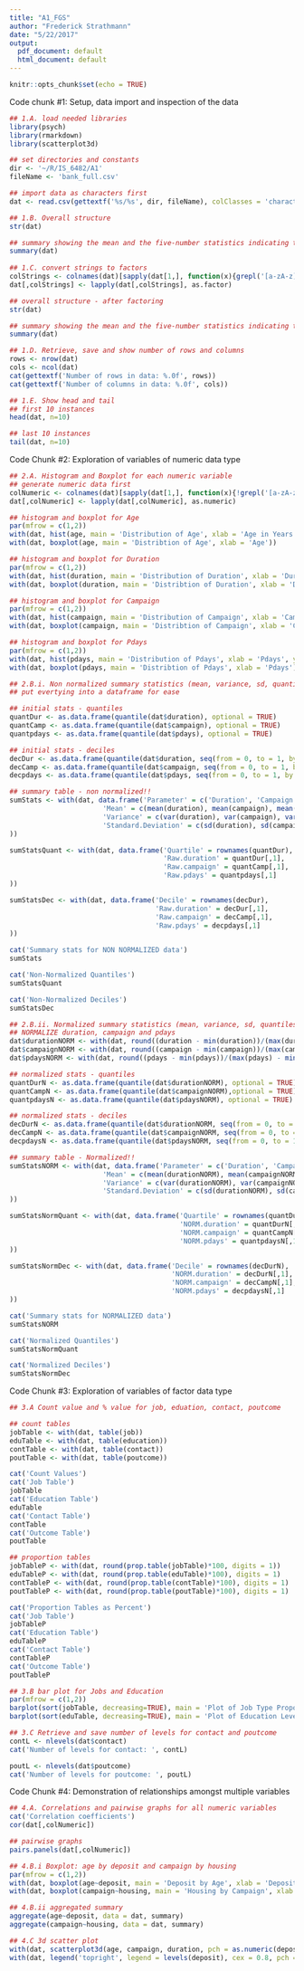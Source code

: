 ```yaml
---
title: "A1_FGS"
author: "Frederick Strathmann"
date: "5/22/2017"
output:
  pdf_document: default
  html_document: default
---
```


```r
knitr::opts_chunk$set(echo = TRUE)
```

Code chunk #1: Setup, data import and inspection of the data

```r
## 1.A. load needed libraries
library(psych)
library(rmarkdown)
library(scatterplot3d)

## set directories and constants
dir <- '~/R/IS_6482/A1'
fileName <- 'bank_full.csv'

## import data as characters first
dat <- read.csv(gettextf('%s/%s', dir, fileName), colClasses = 'character', stringsAsFactors = FALSE)

## 1.B. Overall structure
str(dat)

## summary showing the mean and the five-number statistics indicating the spread of each column's values - all characters initially
summary(dat)
 
## 1.C. convert strings to factors
colStrings <- colnames(dat)[sapply(dat[1,], function(x){grepl('[a-zA-z]', x)})]
dat[,colStrings] <- lapply(dat[,colStrings], as.factor)

## overall structure - after factoring
str(dat)

## summary showing the mean and the five-number statistics indicating the spread of each column's values - after factoring
summary(dat)

## 1.D. Retrieve, save and show number of rows and columns
rows <- nrow(dat)
cols <- ncol(dat)
cat(gettextf('Number of rows in data: %.0f', rows))
cat(gettextf('Number of columns in data: %.0f', cols))

## 1.E. Show head and tail
## first 10 instances
head(dat, n=10)

## last 10 instances
tail(dat, n=10)
```

Code Chunk #2: Exploration of variables of numeric data type

```r
## 2.A. Histogram and Boxplot for each numeric variable
## generate numeric data first
colNumeric <- colnames(dat)[sapply(dat[1,], function(x){!grepl('[a-zA-z]', x)})]
dat[,colNumeric] <- lapply(dat[,colNumeric], as.numeric)

## histogram and boxplot for Age
par(mfrow = c(1,2))
with(dat, hist(age, main = 'Distribution of Age', xlab = 'Age in Years', ylab = 'Frequency'))
with(dat, boxplot(age, main = 'Distribtion of Age', xlab = 'Age'))

## histogram and boxplot for Duration
par(mfrow = c(1,2))
with(dat, hist(duration, main = 'Distribution of Duration', xlab = 'Duration in Days', ylab = 'Frequency'))
with(dat, boxplot(duration, main = 'Distribtion of Duration', xlab = 'Duration'))

## histogram and boxplot for Campaign
par(mfrow = c(1,2))
with(dat, hist(campaign, main = 'Distribution of Campaign', xlab = 'Campaign', ylab = 'Frequency'))
with(dat, boxplot(campaign, main = 'Distribtion of Campaign', xlab = 'Campaign'))

## histogram and boxplot for Pdays
par(mfrow = c(1,2))
with(dat, hist(pdays, main = 'Distribution of Pdays', xlab = 'Pdays', ylab = 'Frequency'))
with(dat, boxplot(pdays, main = 'Distribtion of Pdays', xlab = 'Pdays'))

## 2.B.i. Non normalized summary statistics (mean, variance, sd, quantiles, deciles) for duration, campaign and pdays
## put evertying into a dataframe for ease

## initial stats - quantiles
quantDur <- as.data.frame(quantile(dat$duration), optional = TRUE)
quantCamp <- as.data.frame(quantile(dat$campaign), optional = TRUE)
quantpdays <- as.data.frame(quantile(dat$pdays), optional = TRUE)

## initial stats - deciles
decDur <- as.data.frame(quantile(dat$duration, seq(from = 0, to = 1, by = 0.10)), optional = TRUE)
decCamp <- as.data.frame(quantile(dat$campaign, seq(from = 0, to = 1, by = 0.10)), optional = TRUE) 
decpdays <- as.data.frame(quantile(dat$pdays, seq(from = 0, to = 1, by = 0.10)), optional = TRUE)

## summary table - non normalized!!
sumStats <- with(dat, data.frame('Parameter' = c('Duration', 'Campaign', 'Pdays'),
                       'Mean' = c(mean(duration), mean(campaign), mean(pdays)),
                       'Variance' = c(var(duration), var(campaign), var(pdays)),
                       'Standard.Deviation' = c(sd(duration), sd(campaign), sd(pdays))
))

sumStatsQuant <- with(dat, data.frame('Quartile' = rownames(quantDur),
                                      'Raw.duration' = quantDur[,1],
                                      'Raw.campaign' = quantCamp[,1],
                                      'Raw.pdays' = quantpdays[,1]
))

sumStatsDec <- with(dat, data.frame('Decile' = rownames(decDur),
                                    'Raw.duration' = decDur[,1],
                                    'Raw.campaign' = decCamp[,1],
                                    'Raw.pdays' = decpdays[,1]
))

cat('Summary stats for NON NORMALIZED data')
sumStats

cat('Non-Normalized Quantiles')
sumStatsQuant

cat('Non-Normalized Deciles')
sumStatsDec

## 2.B.ii. Normalized summary statistics (mean, variance, sd, quantiles, deciles) for duration, campaign and pdays
## NORMALIZE duration, campaign and pdays
dat$durationNORM <- with(dat, round((duration - min(duration))/(max(duration) - min(duration)), digits = 1))
dat$campaignNORM <- with(dat, round((campaign - min(campaign))/(max(campaign) - min(campaign)), digits = 1))
dat$pdaysNORM <- with(dat, round((pdays - min(pdays))/(max(pdays) - min(pdays)), digits = 1))

## normalized stats - quantiles
quantDurN <- as.data.frame(quantile(dat$durationNORM), optional = TRUE)
quantCampN <- as.data.frame(quantile(dat$campaignNORM),optional = TRUE)
quantpdaysN <- as.data.frame(quantile(dat$pdaysNORM), optional = TRUE)

## normalized stats - deciles
decDurN <- as.data.frame(quantile(dat$durationNORM, seq(from = 0, to = 1, by = 0.10)), optional = TRUE)
decCampN <- as.data.frame(quantile(dat$campaignNORM, seq(from = 0, to = 1, by = 0.10)), optional = TRUE) 
decpdaysN <- as.data.frame(quantile(dat$pdaysNORM, seq(from = 0, to = 1, by = 0.10)), optional = TRUE)

## summary table - Normalized!!
sumStatsNORM <- with(dat, data.frame('Parameter' = c('Duration', 'Campaign', 'Pdays'),
                       'Mean' = c(mean(durationNORM), mean(campaignNORM), mean(pdaysNORM)),
                       'Variance' = c(var(durationNORM), var(campaignNORM), var(pdaysNORM)),
                       'Standard.Deviation' = c(sd(durationNORM), sd(campaignNORM), sd(pdaysNORM))
))

sumStatsNormQuant <- with(dat, data.frame('Quartile' = rownames(quantDurN),
                                          'NORM.duration' = quantDurN[,1],
                                          'NORM.campaign' = quantCampN[,1],
                                          'NORM.pdays' = quantpdaysN[,1]
))

sumStatsNormDec <- with(dat, data.frame('Decile' = rownames(decDurN),
                                        'NORM.duration' = decDurN[,1],
                                        'NORM.campaign' = decCampN[,1],
                                        'NORM.pdays' = decpdaysN[,1]
))

cat('Summary stats for NORMALIZED data')
sumStatsNORM

cat('Normalized Quantiles')
sumStatsNormQuant

cat('Normalized Deciles')
sumStatsNormDec
```
Code Chunk #3: Exploration of variables of factor data type
```r
## 3.A Count value and % value for job, eduation, contact, poutcome

## count tables
jobTable <- with(dat, table(job))
eduTable <- with(dat, table(education))
contTable <- with(dat, table(contact))
poutTable <- with(dat, table(poutcome))

cat('Count Values')
cat('Job Table')
jobTable
cat('Education Table')
eduTable
cat('Contact Table')
contTable
cat('Outcome Table')
poutTable

## proportion tables
jobTableP <- with(dat, round(prop.table(jobTable)*100, digits = 1))
eduTableP <- with(dat, round(prop.table(eduTable)*100), digits = 1)
contTableP <- with(dat, round(prop.table(contTable)*100), digits = 1)
poutTableP <- with(dat, round(prop.table(poutTable)*100), digits = 1)

cat('Proportion Tables as Percent')
cat('Job Table')
jobTableP
cat('Education Table')
eduTableP
cat('Contact Table')
contTableP
cat('Outcome Table')
poutTableP

## 3.B bar plot for Jobs and Education
par(mfrow = c(1,2))
barplot(sort(jobTable, decreasing=TRUE), main = 'Plot of Job Type Proportions', las=2)
barplot(sort(eduTable, decreasing=TRUE), main = 'Plot of Education Level', las=2)

## 3.C Retrieve and save number of levels for contact and poutcome
contL <- nlevels(dat$contact)
cat('Number of levels for contact: ', contL)

poutL <- nlevels(dat$poutcome)
cat('Number of levels for poutcome: ', poutL)

```
Code Chunk #4: Demonstration of relationships amongst multiple variables
```r
## 4.A. Correlations and pairwise graphs for all numeric variables
cat('Correlation coefficients')
cor(dat[,colNumeric])

## pairwise graphs
pairs.panels(dat[,colNumeric])

## 4.B.i Boxplot: age by deposit and campaign by housing
par(mfrow = c(1,2))
with(dat, boxplot(age~deposit, main = 'Deposit by Age', xlab = 'Deposit', ylab = 'Age'))
with(dat, boxplot(campaign~housing, main = 'Housing by Campaign', xlab = 'Housing', ylab = 'Campaign'))

## 4.B.ii aggregated summary
aggregate(age~deposit, data = dat, summary)
aggregate(campaign~housing, data = dat, summary)

## 4.C 3d scatter plot
with(dat, scatterplot3d(age, campaign, duration, pch = as.numeric(deposit), main = "3D scatter plot", sub = "Age, Campaign, Duration"))
with(dat, legend('topright', legend = levels(deposit), cex = 0.8, pch = 1:2, title = 'Deposit'))
```
